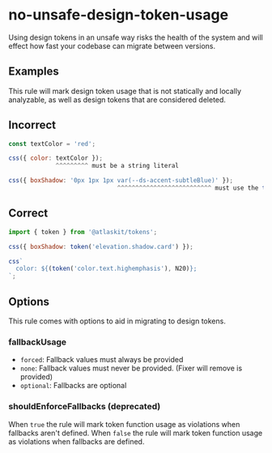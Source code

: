 # no-unsafe-design-token-usage

Using design tokens in an unsafe way risks the health of the system and will effect how fast your codebase can migrate between versions.

## Examples

This rule will mark design token usage that is not statically and locally analyzable,
as well as design tokens that are considered deleted.

## Incorrect

```js
const textColor = 'red';

css({ color: textColor });
             ^^^^^^^^^ must be a string literal
```

```js
css({ boxShadow: '0px 1px 1px var(--ds-accent-subtleBlue)' });
                              ^^^^^^^^^^^^^^^^^^^^^^^^^^ must use the token() function
```

## Correct

```js
import { token } from '@atlaskit/tokens';

css({ boxShadow: token('elevation.shadow.card') });

css`
  color: ${(token('color.text.highemphasis'), N20)};
`;
```

## Options

This rule comes with options to aid in migrating to design tokens.

### fallbackUsage

- `forced`: Fallback values must always be provided
- `none`: Fallback values must never be provided. (Fixer will remove is provided)
- `optional`: Fallbacks are optional

### shouldEnforceFallbacks (deprecated)

When `true` the rule will mark token function usage as violations when fallbacks aren't defined.
When `false` the rule will mark token function usage as violations when fallbacks are defined.
